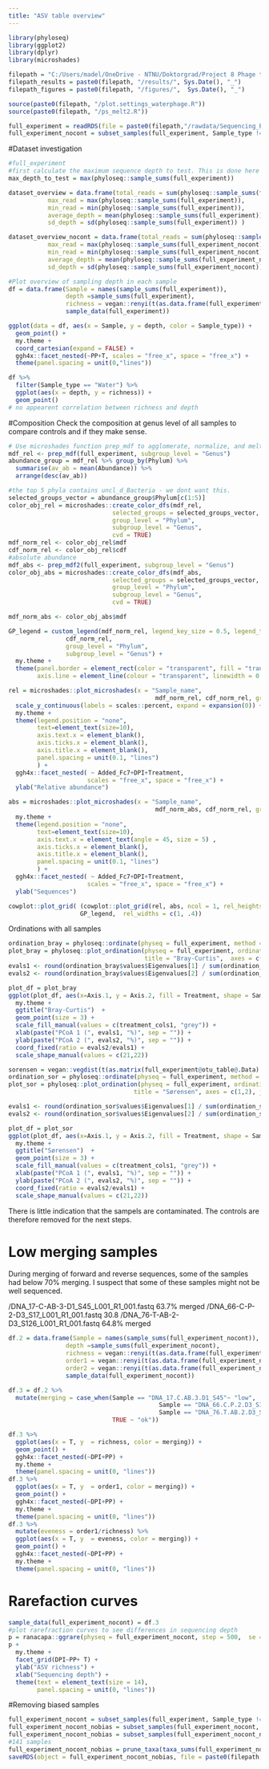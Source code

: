 ---
title: "ASV table overview"
---
```{r}
library(phyloseq)
library(ggplot2)
library(dplyr)
library(microshades)
```

```{r}
filepath = "C:/Users/madel/OneDrive - NTNU/Doktorgrad/Project 8 Phage therapy and AB in semi-cont/R-analysis/GitHubScripts"
filepath_results = paste0(filepath, "/results/", Sys.Date(), "_")
filepath_figures = paste0(filepath, "/figures/",  Sys.Date(), "_")

source(paste0(filepath, "/plot.settings_waterphage.R"))
source(paste0(filepath, "/ps_melt2.R"))

full_experiment = readRDS(file = paste0(filepath,"/rawdata/Sequencing_Phyloseq-object_16SrDNA.rds") ) 
full_experiment_nocont = subset_samples(full_experiment, Sample_type != "control")
```

#Dataset investigation
```{r}
#full_experiment
#first calculate the maximum sequence depth to test. This is done here by finding the maximum sequence depth #observed in the dataset 
max_depth_to_test = max(phyloseq::sample_sums(full_experiment))

dataset_overview = data.frame(total_reads = sum(phyloseq::sample_sums(full_experiment)), 
           max_read = max(phyloseq::sample_sums(full_experiment)), 
           min_read = min(phyloseq::sample_sums(full_experiment)),
           average_depth = mean(phyloseq::sample_sums(full_experiment)), 
           sd_depth = sd(phyloseq::sample_sums(full_experiment)) )

dataset_overview_nocont = data.frame(total_reads = sum(phyloseq::sample_sums(full_experiment_nocont)), 
           max_read = max(phyloseq::sample_sums(full_experiment_nocont)), 
           min_read = min(phyloseq::sample_sums(full_experiment_nocont)),
           average_depth = mean(phyloseq::sample_sums(full_experiment_nocont)), 
           sd_depth = sd(phyloseq::sample_sums(full_experiment_nocont)) )
```

```{r}
#Plot overview of sampling depth in each sample
df = data.frame(Sample = names(sample_sums(full_experiment)), 
                depth =sample_sums(full_experiment), 
                richness = vegan::renyi(t(as.data.frame(full_experiment@otu_table)), scales = c(0), hill = TRUE),
                sample_data(full_experiment))

ggplot(data = df, aes(x = Sample, y = depth, color = Sample_type)) + 
  geom_point() + 
  my.theme + 
  coord_cartesian(expand = FALSE) + 
  ggh4x::facet_nested(~PP+T, scales = "free_x", space = "free_x") + 
  theme(panel.spacing = unit(0,"lines"))
```
```{r}
df %>% 
  filter(Sample_type == "Water") %>% 
  ggplot(aes(x = depth, y = richness)) + 
  geom_point() 
# no appearent correlation between richness and depth
```

#Composition
Check the composition at genus level of all samples to compare controls and if they make sense. 
```{r, message=FALSE}
# Use microshades function prep_mdf to agglomerate, normalize, and melt the phyloseq object
mdf_rel <- prep_mdf(full_experiment, subgroup_level = "Genus")
abundance_group = mdf_rel %>% group_by(Phylum) %>% 
  summarise(av_ab = mean(Abundance)) %>% 
  arrange(desc(av_ab)) 

#the top 5 phyla contains uncl_d_Bacteria - we dont want this. 
selected_groups_vector = abundance_group$Phylum[c(1:5)]
color_obj_rel = microshades::create_color_dfs(mdf_rel,
                             selected_groups = selected_groups_vector, 
                             group_level = "Phylum",
                             subgroup_level = "Genus", 
                             cvd = TRUE)
mdf_norm_rel <- color_obj_rel$mdf
cdf_norm_rel <- color_obj_rel$cdf
#absolute abundance
mdf_abs <- prep_mdf2(full_experiment, subgroup_level = "Genus")
color_obj_abs = microshades::create_color_dfs(mdf_abs,
                             selected_groups = selected_groups_vector, 
                             group_level = "Phylum",
                             subgroup_level = "Genus", 
                             cvd = TRUE)

mdf_norm_abs <- color_obj_abs$mdf

GP_legend = custom_legend(mdf_norm_rel, legend_key_size = 0.5, legend_text_size =9,
                cdf_norm_rel, 
                group_level = "Phylum",
                subgroup_level = "Genus") + 
  my.theme + 
  theme(panel.border = element_rect(color = "transparent", fill = "transparent"),
        axis.line = element_line(colour = "transparent", linewidth = 0.3))
```

```{r}
rel = microshades::plot_microshades(x = "Sample_name", 
                                         mdf_norm_rel, cdf_norm_rel, group_label = "Phylum Genus") + 
  scale_y_continuous(labels = scales::percent, expand = expansion(0)) +
  my.theme + 
  theme(legend.position = "none",
        text=element_text(size=10), 
        axis.text.x = element_blank(), 
        axis.ticks.x = element_blank(), 
        axis.title.x = element_blank(), 
        panel.spacing = unit(0.1, "lines")
        ) + 
  ggh4x::facet_nested( ~ Added_Fc7+DPI+Treatment, 
                      scales = "free_x", space = "free_x") + 
  ylab("Relative abundance")

abs = microshades::plot_microshades(x = "Sample_name", 
                                         mdf_norm_abs, cdf_norm_rel, group_label = "Phylum Genus")  +
  my.theme + 
  theme(legend.position = "none",
        text=element_text(size=10), 
        axis.text.x = element_text(angle = 45, size = 5) , 
        axis.ticks.x = element_blank(), 
        axis.title.x = element_blank(), 
        panel.spacing = unit(0.1, "lines")
        ) + 
  ggh4x::facet_nested( ~ Added_Fc7+DPI+Treatment, 
                      scales = "free_x", space = "free_x") + 
  ylab("Sequences")

cowplot::plot_grid( (cowplot::plot_grid(rel, abs, ncol = 1, rel_heights = c(0.45,0.55))),  
                    GP_legend,  rel_widths = c(1, .4))
```

Ordinations with all samples
```{r}
ordination_bray = phyloseq::ordinate(physeq = full_experiment, method = "PCoA", distance = "bray") 
plot_bray = phyloseq::plot_ordination(physeq = full_experiment, ordination = ordination_bray, 
                                      title = "Bray-Curtis",  axes = c(1,2), justDF = T)
evals1 <- round(ordination_bray$values$Eigenvalues[1] / sum(ordination_bray$values$Eigenvalues) * 100, 2)
evals2 <- round(ordination_bray$values$Eigenvalues[2] / sum(ordination_bray$values$Eigenvalues) * 100, 2)

plot_df = plot_bray 
ggplot(plot_df, aes(x=Axis.1, y = Axis.2, fill = Treatment, shape = Sample_type)) + 
  my.theme + 
  ggtitle("Bray-Curtis")  + 
  geom_point(size = 3) + 
  scale_fill_manual(values = c(treatment_cols1, "grey")) + 
  xlab(paste("PCoA 1 (", evals1, "%)", sep = "")) +
  ylab(paste("PCoA 2 (", evals2, "%)", sep = "")) + 
  coord_fixed(ratio = evals2/evals1) + 
  scale_shape_manual(values = c(21,22)) 
```
```{r}
sorensen = vegan::vegdist(t(as.matrix(full_experiment@otu_table@.Data) ), method = "bray", binary = TRUE) #binary as true makes it Sørensen. 
ordination_sor = phyloseq::ordinate(physeq = full_experiment, method = "PCoA", distance = sorensen)
plot_sor = phyloseq::plot_ordination(physeq = full_experiment, ordination = ordination_sor, 
                                   title = "Sørensen", axes = c(1,2), justDF = T) 

evals1 <- round(ordination_sor$values$Eigenvalues[1] / sum(ordination_sor$values$Eigenvalues) * 100, 2)
evals2 <- round(ordination_sor$values$Eigenvalues[2] / sum(ordination_sor$values$Eigenvalues) * 100, 2)

plot_df = plot_sor
ggplot(plot_df, aes(x=Axis.1, y = Axis.2, fill = Treatment, shape = Sample_type)) + 
  my.theme + 
  ggtitle("Sørensen")  + 
  geom_point(size = 3) + 
  scale_fill_manual(values = c(treatment_cols1, "grey")) + 
  xlab(paste("PCoA 1 (", evals1, "%)", sep = "")) +
  ylab(paste("PCoA 2 (", evals2, "%)", sep = "")) + 
  coord_fixed(ratio = evals2/evals1) + 
  scale_shape_manual(values = c(21,22))
```

There is little indication that the sampels are contaminated. The controls are therefore removed for the next steps. 

# Low merging samples
During merging of forward and reverse sequences, some of the samples had below 70% merging. I suspect that some of these samples might not be well sequenced. 

/DNA_17-C-AB-3-D1_S45_L001_R1_001.fastq	63.7% merged
/DNA_66-C-P-2-D3_S17_L001_R1_001.fastq	30.8
/DNA_76-T-AB-2-D3_S126_L001_R1_001.fastq	64.8% merged

```{r}
df.2 = data.frame(Sample = names(sample_sums(full_experiment_nocont)), 
                depth =sample_sums(full_experiment_nocont), 
                richness = vegan::renyi(t(as.data.frame(full_experiment_nocont@otu_table)), scales = c(0), hill = TRUE),
                order1 = vegan::renyi(t(as.data.frame(full_experiment_nocont@otu_table)), scales = c(1), hill = TRUE),
                order2 = vegan::renyi(t(as.data.frame(full_experiment_nocont@otu_table)), scales = c(2), hill = TRUE),
                sample_data(full_experiment_nocont))

df.3 = df.2 %>% 
  mutate(merging = case_when(Sample == "DNA_17.C.AB.3.D1_S45"~ "low", 
                                          Sample == "DNA_66.C.P.2.D3_S17"~ "low", 
                                          Sample == "DNA_76.T.AB.2.D3_S126"~ "low", 
                             TRUE ~ "ok"))

df.3 %>% 
  ggplot(aes(x = T, y  = richness, color = merging)) + 
  geom_point() + 
  ggh4x::facet_nested(~DPI+PP) + 
  my.theme + 
  theme(panel.spacing = unit(0, "lines"))
df.3 %>% 
  ggplot(aes(x = T, y  = order1, color = merging)) + 
  geom_point() + 
  ggh4x::facet_nested(~DPI+PP) + 
  my.theme + 
  theme(panel.spacing = unit(0, "lines"))
df.3 %>% 
  mutate(eveness = order1/richness) %>% 
  ggplot(aes(x = T, y  = eveness, color = merging)) + 
  geom_point() + 
  ggh4x::facet_nested(~DPI+PP) + 
  my.theme + 
  theme(panel.spacing = unit(0, "lines"))
```

# Rarefaction curves
```{r}
sample_data(full_experiment_nocont) = df.3 
#plot rarefraction curves to see differences in sequencing depth
p = ranacapa::ggrare(physeq = full_experiment_nocont, step = 500,  se = FALSE, color = "merging") 
p + 
  my.theme +
  facet_grid(DPI~PP+ T) + 
  ylab("ASV richness") + 
  xlab("Sequencing depth") + 
  theme(text = element_text(size = 14), 
        panel.spacing = unit(0, "lines"))
```

#Removing biased samples
```{r}
full_experiment_nocont = subset_samples(full_experiment, Sample_type != "control") #143 samples
full_experiment_nocont_nobias = subset_samples(full_experiment_nocont, Sequence_name != "DNA_66.C.P.2.D3_S17")
full_experiment_nocont_nobias = subset_samples(full_experiment_nocont_nobias, Sequence_name != "DNA_29.T.N.5.D1_S5")
#141 samples
full_experiment_nocont_nobias = prune_taxa(taxa_sums(full_experiment_nocont_nobias) > 0, full_experiment_nocont_nobias) #4630 taxa
saveRDS(object = full_experiment_nocont_nobias, file = paste0(filepath, "/rawdata/2023-02-02_Phyloseq_object_unnormalised_16srDNA_wo-controls.RDS"))
```



